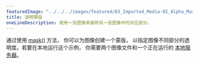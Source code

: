 ---
featuredImage: "../../../images/featured/03_Imported_Media-02_Alpha_Mask-thumbnail.png"
title: 透明蒙版
oneLineDescription: 使用一张图像来裁除另一张图像中的对应部分。
---

通过使用 
<a href="https://p5js.org/reference/#/p5/mask" target="_blank">mask()</a> 方法，
你可以为图像创建一个蒙版，
以指定图像不同部分的透明度。若要在本地运行这个示例，
你需要两个图像文件和一个正在运行的
<a href="https://github.com/processing/p5.js/wiki/Local-server">本地服务器</a>。